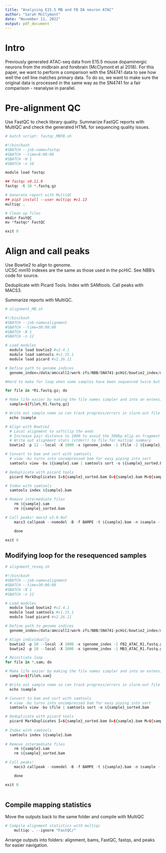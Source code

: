 ```yaml
---
title: "Analysing E15.5 MB and FB DA neuron ATAC"
author: "Sarah McClymont"
date: "November 11, 2022"
output: pdf_document
---
```


# Intro 

Previously generated ATAC-seq data from E15.5 mouse dopaminergic neurons from the midbrain and forebrain (McClymont et al 2018). For this paper, we want to perform a comparison with the SN4741 data to see how well the cell line matches primary data. To do so, we want to make sure the original data is processed in the same way as the SN4741 for a fair comparison - reanalyse in parallel.

# Pre-alignment QC

Use FastQC to check library quality. Summarize FastQC reports with MultiQC and check the generated HTML for sequencing quality issues.

```r

# batch script: fastqc_MBFB.sh

#!/bin/bash
#SBATCH --job-name=fastqc
#SBATCH --time=8:00:00
#SBATCH -N 1
#SBATCH -n 10

module load fastqc 

## fastqc v0.11.9
fastqc -t 10 *.fastq.gz

# Generate report with MultiQC
## pip3 install --user multiqc #v1.13
multiqc .

# Clean up files
mkdir FastQC
mv *fastqc* FastQC

exit 0

```

# Align and call peaks

Use Bowtie2 to align to genome.  
UCSC mm10 indexes are the same as those used in the pcHiC. See NBB's code for source.  

Deduplicate with Picard Tools. 
Index with SAMtools. 
Call peaks with MACS3.

Summarize reports with MultiQC.   

```r

# alignment_MB.sh

#!/bin/bash
#SBATCH --job-name=alignment
#SBATCH --time=30:00:00
#SBATCH -N 1
#SBATCH -n 12

# Load modules
  module load bowtie2 #v2.4.1
  module load samtools #v1.15.1
  module load picard #v2.26.11

# Define path to genome indices
  genome_index=/data/amccall2/work-zfs/NBB/SN4741-pcHiC/bowtie2_index/mm10

#Hard to make for loop when some samples have been sequenced twice but most just once. Exclude them from the loop by temporarily moving to a new dir; analyse separately

for file in *R1.fastq.gz; do

# Make life easier by making the file names simpler and into an extensionlesss variable
  sample=${file%_R1.fastq.gz}

# Write out sample name so can track progress/errors in slurm.out file
  echo $sample

# Align with Bowtie2
  # Local alignment to softclip the ends
  # Increase pair distance to 1000 to avoid the 500bp blip on fragment length plot
  # Write out alignment stats (stderr) to file for multiqc summary
  bowtie2 -p 12 --local -X 1000 -x $genome_index -1 $file -2 ${sample}_R2.fastq.gz -S ${sample}.sam 2>${sample}.align.stats

# Convert to bam and sort with samtools
  # view -bu turns into uncompressed bam for easy piping into sort
  samtools view -bu ${sample}.sam | samtools sort -o ${sample}_sorted.bam

# Deduplicate with picard tools
  picard MarkDuplicates I=${sample}_sorted.bam O=${sample}.bam M=${sample}_markdup.stats

# Index with samtools
  samtools index ${sample}.bam

# Remove intermediate files
	rm ${sample}.sam
	rm ${sample}_sorted.bam

# Call peaks! macs3 v3.0.0a7
	macs3 callpeak --nomodel -B -f BAMPE -t ${sample}.bam -n $sample --nolambda --gsize mm

	done

exit 0

```

## Modifying loop for the resequenced samples 

```r

# alignment_reseq.sh

#!/bin/bash
#SBATCH --job-name=alignment
#SBATCH --time=30:00:00
#SBATCH -N 1
#SBATCH -n 12

# Load modules
  module load bowtie2 #v2.4.1
  module load samtools #v1.15.1
  module load picard #v2.26.11

# Define path to genome indices
  genome_index=/data/amccall2/work-zfs/NBB/SN4741-pcHiC/bowtie2_index/mm10

# Align individually
  bowtie2 -p 10 --local -X 1000 -x $genome_index -1 FB2_ATAC_R1.fastq.gz,FB2_reseq_ATAC_R1.fastq.gz -2 FB2_ATAC_R2.fastq.gz,FB2_reseq_ATAC_R2.fastq.gz -S FB2_ATAC.sam 2>FB2.align.stats
  bowtie2 -p 10 --local -X 1000 -x $genome_index -1 MB3_ATAC_R1.fastq.gz,MB3_reseq_ATAC_R1.fastq.gz -2 MB3_ATAC_R2.fastq.gz,MB3_reseq_ATAC_R2.fastq.gz -S MB3_ATAC.sam 2>MB3.align.stats

# Reinitiate loop
for file in *.sam; do

# Make life easier by making the file names simpler and into an extensionlesss variable
  sample=${file%.sam}

# Write out sample name so can track progress/errors in slurm.out file
  echo $sample

# Convert to bam and sort with samtools
  # view -bu turns into uncompressed bam for easy piping into sort
  samtools view -bu $file | samtools sort -o ${sample}_sorted.bam

# Deduplicate with picard tools
  picard MarkDuplicates I=${sample}_sorted.bam O=${sample}.bam M=${sample}_markdup.stats
  
# Index with samtools
  samtools index ${sample}.bam
  
# Remove intermediate files
	rm ${sample}.sam
	rm ${sample}_sorted.bam

# Call peaks!
	macs3 callpeak --nomodel -B -f BAMPE -t ${sample}.bam -n $sample --nolambda --gsize mm

	done

exit 0
  
```

## Compile mapping statistics

Move the outputs back to the same folder and compile with MultiQC

```r
# Compile alignment statistics with multiqc
	multiqc . --ignore "FastQC/" 
```

Arrange outputs into folders: alignment, bams, FastQC, fastqs, and peaks for easier navigation.

